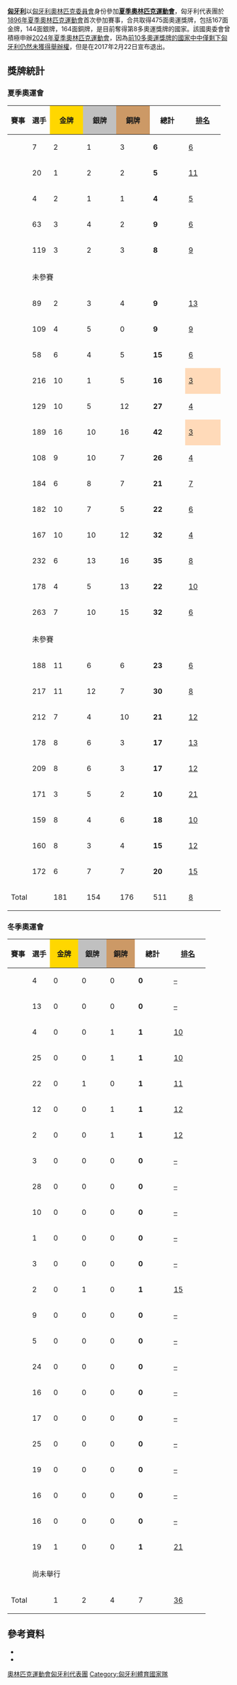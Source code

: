 {{Infobox Country Olympics|NOC=HUN}}

'''[[匈牙利|匈牙利]]'''以[[匈牙利奧林匹克委員會|匈牙利奧林匹克委員會]]身份參加'''[[夏季奧林匹克運動會|夏季奧林匹克運動會]]'''，匈牙利代表團於[[1896年夏季奧林匹克運動會|1896年夏季奧林匹克運動會]]首次參加賽事，合共取得475面奧運獎牌，包括167面金牌，144面銀牌，164面銅牌，是目前奪得第8多奧運獎牌的國家。該國奧委會曾積極申辦[[2024年夏季奧林匹克運動會|2024年夏季奧林匹克運動會]]，因為[[奧林匹克運動會獎牌統計|前10多奧運獎牌的國家中中僅剩下匈牙利仍然未獲得舉辦權]]，但是在2017年2月22日宣布退出。

== 獎牌統計 ==
{{col-begin}}
{{col-2}}

=== 夏季奧運會 ===
{| class="wikitable" style="text-align:center; font-size:90%;"
|-
!賽事
!選手
|style="background:gold; width:3.7em; font-weight:bold;"|金牌
|style="background:silver; width:3.7em; font-weight:bold;"|銀牌
|style="background:#cc9966; width:3.7em; font-weight:bold;"|銅牌
!style="width:4em; font-weight:bold;"|總計
!style="width:4em; font-weight:bold;"|[[奧林匹克運動會獎牌榜|排名]]
|-
|align=left| {{GamesName|SOG|1896}} || 7 || 2 || 1 || 3 || '''6''' || [[1896年夏季奥林匹克运动会奖牌榜|6]]
|-
|align=left| {{GamesName|SOG|1900}} || 20 || 1 || 2 || 2 || '''5''' || [[1900年夏季奥林匹克运动会奖牌榜|11]]
|-
|align=left| {{GamesName|SOG|1904}} || 4 || 2 || 1 || 1 || '''4''' || [[1904年夏季奥林匹克运动会奖牌榜|5]]
|-
|align=left| {{GamesName|SOG|1908}} || 63 || 3 || 4 || 2 || '''9''' || [[1908年夏季奥林匹克运动会奖牌榜|6]]
|-
|align=left| {{GamesName|SOG|1912}} || 119 || 3 || 2 || 3 || '''8''' || [[1912年夏季奥林匹克运动会奖牌榜|9]]
|-
|align=left| {{GamesName|SOG|1920}} || colspan=6| 未參賽
|-
|align=left| {{GamesName|SOG|1924}} || 89 || 2 || 3 || 4 || '''9''' || [[1924年夏季奥林匹克运动会奖牌榜|13]]
|-
|align=left| {{GamesName|SOG|1928}} || 109 || 4 || 5 || 0 || '''9''' || [[1928年夏季奥林匹克运动会奖牌榜|9]]
|-
|align=left| {{GamesName|SOG|1932}} || 58 || 6 || 4 || 5 || '''15''' || [[1932年夏季奥林匹克运动会奖牌榜|6]]
|-
|align=left| {{GamesName|SOG|1936}} || 216 || 10 || 1 || 5 || '''16''' ||style="background:#FFDAB9;"| [[1936年夏季奥林匹克运动会奖牌榜|3]]
|-
|align=left| {{GamesName|SOG|1948}} || 129 || 10 || 5 || 12 || '''27''' || [[1948年夏季奥林匹克运动会奖牌榜|4]]
|-
|align=left| {{GamesName|SOG|1952}} || 189 || 16 || 10 || 16 || '''42''' ||style="background:#FFDAB9;"| [[1952年夏季奥林匹克运动会奖牌榜|3]]
|-
|align=left| {{GamesName|SOG|1956}} || 108 || 9 || 10 || 7 || '''26''' || [[1956年夏季奥林匹克运动会奖牌榜|4]]
|-
|align=left| {{GamesName|SOG|1960}} || 184 || 6 || 8 || 7 || '''21''' || [[1960年夏季奥林匹克运动会奖牌榜|7]]
|-
|align=left| {{GamesName|SOG|1964}} || 182 || 10 || 7 || 5 || '''22''' || [[1964年夏季奥林匹克运动会奖牌榜|6]]
|-
|align=left| {{GamesName|SOG|1968}} || 167 || 10 || 10 || 12 || '''32''' || [[1968年夏季奥林匹克运动会奖牌榜|4]]
|-
|align=left| {{GamesName|SOG|1972}} || 232 || 6 || 13 || 16 || '''35''' || [[1972年夏季奥林匹克运动会奖牌榜|8]]
|-
|align=left| {{GamesName|SOG|1976}} || 178 || 4 || 5 || 13 || '''22''' || [[1976年夏季奥林匹克运动会奖牌榜|10]]
|-
|align=left| {{GamesName|SOG|1980}} || 263 || 7 || 10 || 15 || '''32''' || [[1980年夏季奥林匹克运动会奖牌榜|6]]
|-
|align=left| {{GamesName|SOG|1984}} || colspan=6| 未參賽
|-
|align=left| {{GamesName|SOG|1988}} || 188 || 11 || 6 || 6 || '''23''' || [[1988年夏季奥林匹克运动会奖牌榜|6]]
|-
|align=left| {{GamesName|SOG|1992}} || 217 || 11 || 12 || 7 || '''30''' || [[1992年夏季奥林匹克运动会奖牌榜|8]]
|-
|align=left| {{GamesName|SOG|1996}} || 212 || 7 || 4 || 10 || '''21''' || [[1996年夏季奥林匹克运动会奖牌榜|12]]
|-
|align=left| {{GamesName|SOG|2000}} || 178 || 8 || 6 || 3 || '''17''' || [[2000年夏季奥林匹克运动会奖牌榜|13]]
|-
|align=left| {{GamesName|SOG|2004}} || 209 || 8 || 6 || 3 || '''17''' || [[2004年夏季奥林匹克运动会奖牌榜|12]]
|-
|align=left| {{GamesName|SOG|2008}} || 171 || 3 || 5 || 2 || '''10''' || [[2008年夏季奥林匹克运动会奖牌榜|21]]
|-
|align=left| {{GamesName|SOG|2012}} || 159 || 8 || 4 || 6 || '''18''' || [[2012年夏季奥林匹克运动会奖牌榜|10]]
|-
|align=left| {{GamesName|SOG|2016}} || 160 || 8 || 3 || 4 || '''15''' || [[2016年夏季奧林匹克運動會獎牌榜|12]]
|-
|align=left| {{GamesName|SOG|2020}} || 172 || 6 || 7 || 7 || '''20''' || [[2020年夏季奧林匹克運動會獎牌榜|15]]
|-
!colspan=2| Total !! 181 !! 154 !! 176 !! 511 || [[奥林匹克运动会奖牌统计|8]]
|}
{{col-2}}

=== 冬季奧運會 ===
{| class="wikitable" style="text-align:center; font-size:90%;"
|-
!賽事
!選手
|style="background:gold; width:3.0em; font-weight:bold;"|金牌
|style="background:silver; width:3.0em; font-weight:bold;"|銀牌
|style="background:#cc9966; width:3.0em; font-weight:bold;"|銅牌
!style="width:4em; font-weight:bold;"|總計
!style="width:4em; font-weight:bold;"|[[奧林匹克運動會獎牌榜|排名]]
|-
|align=left| {{GamesName|WOG|1924}} || 4 || 0 || 0 || 0 || '''0''' || [[1924年冬季奥林匹克运动会奖牌榜|–]]
|-
|align=left| {{GamesName|WOG|1928}} || 13 || 0 || 0 || 0 || '''0''' || [[1928年冬季奥林匹克运动会奖牌榜|–]]
|-
|align=left| {{GamesName|WOG|1932}} || 4 || 0 || 0 || 1 || '''1''' || [[1932年冬季奥林匹克运动会奖牌榜|10]]
|-
|align=left| {{GamesName|WOG|1936}} || 25 || 0 || 0 || 1 || '''1''' || [[1936年冬季奥林匹克运动会奖牌榜|10]]
|-
|align=left| {{GamesName|WOG|1948}} || 22 || 0 || 1 || 0 || '''1''' || [[1948年冬季奥林匹克运动会奖牌榜|11]]
|-
|align=left| {{GamesName|WOG|1952}} || 12 || 0 || 0 || 1 || '''1''' || [[1952年冬季奥林匹克运动会奖牌榜|12]]
|-
|align=left| {{GamesName|WOG|1956}} || 2 || 0 || 0 || 1 || '''1''' || [[1956年冬季奥林匹克运动会奖牌榜|12]]
|-
|align=left| {{GamesName|WOG|1960}} || 3 || 0 || 0 || 0 || '''0''' || [[1960年冬季奥林匹克运动会奖牌榜|–]]
|-
|align=left| {{GamesName|WOG|1964}} || 28 || 0 || 0 || 0 || '''0''' || [[1964年冬季奥林匹克运动会奖牌榜|–]]
|-
|align=left| {{GamesName|WOG|1968}} || 10 || 0 || 0 || 0 || '''0''' || [[1968年冬季奥林匹克运动会奖牌榜|–]]
|-
|align=left| {{GamesName|WOG|1972}} || 1 || 0 || 0 || 0 || '''0''' || [[1972年冬季奥林匹克运动会奖牌榜|–]]
|-
|align=left| {{GamesName|WOG|1976}} || 3 || 0 || 0 || 0 || '''0''' || [[1976年冬季奥林匹克运动会奖牌榜|–]]
|-
|align=left| {{GamesName|WOG|1980}} || 2 || 0 || 1 || 0 || '''1''' || [[1980年冬季奥林匹克运动会奖牌榜|15]]
|-
|align=left| {{GamesName|WOG|1984}} || 9 || 0 || 0 || 0 || '''0''' || [[1984年冬季奥林匹克运动会奖牌榜|–]]
|-
|align=left| {{GamesName|WOG|1988}} || 5 || 0 || 0 || 0 || '''0''' || [[1988年冬季奥林匹克运动会奖牌榜|–]]
|-
|align=left| {{GamesName|WOG|1992}} || 24 || 0 || 0 || 0 || '''0''' || [[1992年冬季奥林匹克运动会奖牌榜|–]]
|-
|align=left| {{GamesName|WOG|1994}} || 16 || 0 || 0 || 0 || '''0''' || [[1994年冬季奥林匹克运动会奖牌榜|–]]
|-
|align=left| {{GamesName|WOG|1998}} || 17 || 0 || 0 || 0 || '''0''' || [[1998年冬季奥林匹克运动会奖牌榜|–]]
|-
|align=left| {{GamesName|WOG|2002}} || 25 || 0 || 0 || 0 || '''0''' || [[2002年冬季奥林匹克运动会奖牌榜|–]]
|-
|align=left| {{GamesName|WOG|2006}} || 19 || 0 || 0 || 0 || '''0''' || [[2006年冬季奥林匹克运动会奖牌榜|–]]
|-
|align=left| {{GamesName|WOG|2010}} || 16 || 0 || 0 || 0 || '''0''' || [[2010年冬季奥林匹克运动会奖牌榜|–]]
|-
|align=left| {{GamesName|WOG|2014}} || 16 || 0 || 0 || 0 || '''0''' || [[2014年冬季奥林匹克运动会奖牌榜|–]]
|-
|align=left| {{GamesName|WOG|2018}} || 19 || 1 || 0 || 0 || '''1''' || [[2018年冬季奥林匹克运动会奖牌榜|21]]
|-
|align=left| {{GamesName|WOG|2022}} ||  colspan=6 |尚未舉行
|-
!colspan=2| Total !! 1 !! 2 !! 4 !! 7 || [[奥林匹克运动会奖牌统计|36]]
|}
{{col-end}}

==參考資料==
* {{cite web |title=Olympic Medal Winners |publisher=[[International_Olympic_Committee|International Olympic Committee]] |url=http://www.olympic.org/uk/athletes/results/search_r_uk.asp |accessdate=2007-12-06 |archive-date=2007-12-18 |archive-url=https://web.archive.org/web/20071218204852/http://www.olympic.org/uk/athletes/results/search_r_uk.asp |dead-url=no }}
* {{cite web |title=Hungarian Olympic Committee |publisher=International Olympic Committee |url=http://www.olympic.org/hungary |accessdate=2011-12-20 |archive-date=2021-02-11 |archive-url=https://web.archive.org/web/20210211072101/http://www.olympic.org/hungary |dead-url=no }}

{{NOCinOlympics}}

[[Category:奧林匹克運動會匈牙利代表團|]]
[[Category:匈牙利體育國家隊|Category:匈牙利體育國家隊]]
